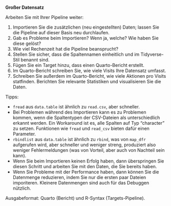 


**Großer Datensatz**

Arbeiten Sie mit Ihrer Pipeline weiter:

1. Importieren Sie die zusätzlichen (neu eingestellten) Daten; lassen Sie die Pipeline auf dieser Basis neu durchlaufen. 
2. Gab es Probleme beim Importieren? Wenn ja, welche? Wie haben Sie diese gelöst?
3. Wie viel Rechenzeit hat die Pipeline beansprucht?
2. Stellen Sie sicher, dass die Spaltennamen einheitlich und im Tidyverse-Stil benannt sind.
3. Fügen Sie ein Target hinzu, dass einen Quarto-Bericht erstellt.
4. Im Quarto-Bericht schreiben Sie, wie viele Visits Ihre Datensatz umfasst.
5. Schreiben Sie außerdem im Quarto-Bericht, wie viele Aktionen pro Visits statfinden. Berichten Sie relevante Statistiken und visualisieren Sie die Daten.



Tipps: 

- `fread` aus `data.table` ist ähnlich zu `read.csv`, aber schneller.
- Bei Problemen während des Importieren kann es zu Problemen kommen, wenn die Spaltentypen der CSV-Dateien als unterschiedlich erkannt werden. Ein Workaround ist es, alle Spalten auf Typ "character" zu setzen. Funktionen wie `fread` und `read_csv` bieten dafür einen Parameter.
- `rbindlist` aus `data.table` ist ähnlich zu `rbind`, was von `map_dfr` aufgerufen wird, aber schneller und weniger streng,
produziert also weniger Fehlermeldungen (was von Vorteil, aber auch von Nachteil sein kann).
- Wenn Sie beim Importieren keinen Erfolg haben, dann überspringen Sie diesen Schritt und arbeiten Sie mit den Daten, die Sie bereits haben.
- Wenn Sie Probleme mit der Performance haben, dann können Sie die Datenmenge reduzieren, indem Sie nur die ersten paar Dateien imporiteren. Kleinere Datenmengen sind auch für das Debuggen nützlich.



Ausgabeformat: Quarto (Bericht) und R-Syntax (Targets-Pipeline).

